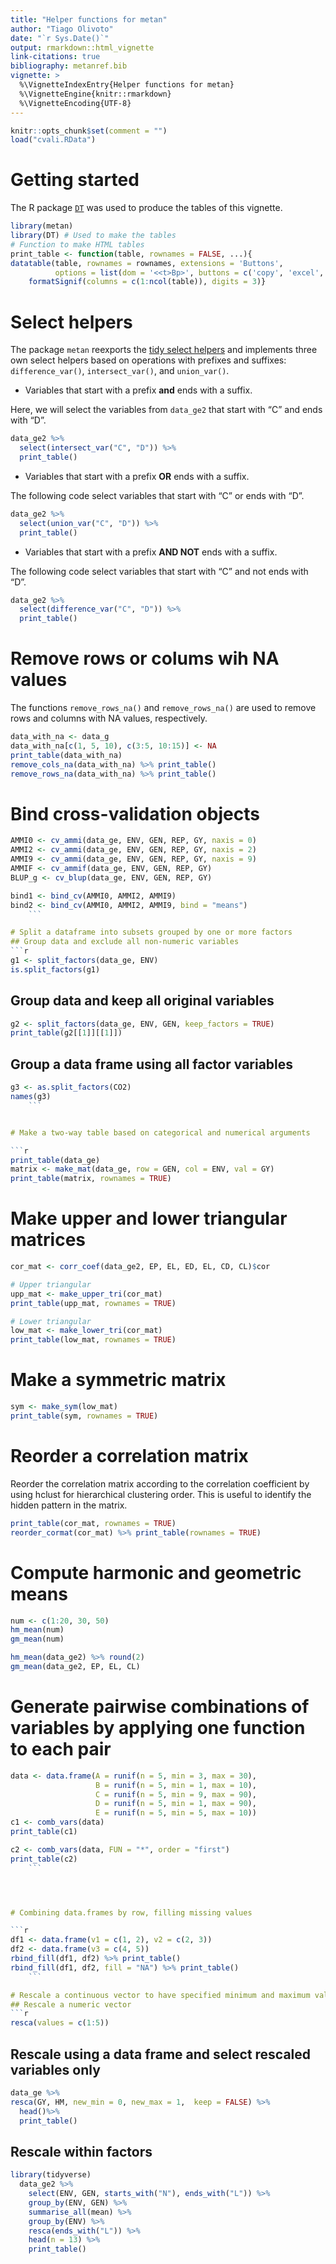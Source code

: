 ```yaml
---
title: "Helper functions for metan"
author: "Tiago Olivoto"
date: "`r Sys.Date()`"
output: rmarkdown::html_vignette
link-citations: true
bibliography: metanref.bib 
vignette: >
  %\VignetteIndexEntry{Helper functions for metan}
  %\VignetteEngine{knitr::rmarkdown}
  %\VignetteEncoding{UTF-8}
---
```



```r
knitr::opts_chunk$set(comment = "")
load("cvali.RData")
```


# Getting started

The R package [`DT`](https://rstudio.github.io/DT/) was used to produce the tables of this vignette.

```r
library(metan)
library(DT) # Used to make the tables
# Function to make HTML tables
print_table <- function(table, rownames = FALSE, ...){
datatable(table, rownames = rownames, extensions = 'Buttons',
          options = list(dom = '<<t>Bp>', buttons = c('copy', 'excel', 'pdf', 'print')), ...) %>%
    formatSignif(columns = c(1:ncol(table)), digits = 3)}

```


# Select helpers
The package `metan` reexports the  [tidy select helpers](https://tidyselect.r-lib.org/reference/select_helpers.html) and implements three own select helpers based on operations with prefixes and suffixes: `difference_var()`, `intersect_var()`, and `union_var()`.

* Variables that start with a prefix **and** ends with a suffix.

Here, we will select the variables from `data_ge2` that start with "C" and ends with "D".

```r
data_ge2 %>% 
  select(intersect_var("C", "D")) %>% 
  print_table()
```


* Variables that start with a prefix **OR** ends with a suffix.

The following code select variables that start with "C" or ends with "D".

```r
data_ge2 %>% 
  select(union_var("C", "D")) %>% 
  print_table()
```


* Variables that start with a prefix **AND NOT** ends with a suffix.

The following code select variables that start with "C" and not ends with "D".

```r
data_ge2 %>% 
  select(difference_var("C", "D")) %>% 
  print_table()
```


# Remove rows or colums wih NA values
The functions `remove_rows_na()` and `remove_rows_na()` are used to remove rows and columns with NA values, respectively.

```r
data_with_na <- data_g
data_with_na[c(1, 5, 10), c(3:5, 10:15)] <- NA
print_table(data_with_na)
remove_cols_na(data_with_na) %>% print_table()
remove_rows_na(data_with_na) %>% print_table()
```


# Bind cross-validation objects

```r


AMMI0 <- cv_ammi(data_ge, ENV, GEN, REP, GY, naxis = 0)
AMMI2 <- cv_ammi(data_ge, ENV, GEN, REP, GY, naxis = 2)
AMMI9 <- cv_ammi(data_ge, ENV, GEN, REP, GY, naxis = 9)
AMMIF <- cv_ammif(data_ge, ENV, GEN, REP, GY)
BLUP_g <- cv_blup(data_ge, ENV, GEN, REP, GY)

```


```r
bind1 <- bind_cv(AMMI0, AMMI2, AMMI9)
bind2 <- bind_cv(AMMI0, AMMI2, AMMI9, bind = "means")
    ```

# Split a dataframe into subsets grouped by one or more factors
## Group data and exclude all non-numeric variables
```r
g1 <- split_factors(data_ge, ENV)
is.split_factors(g1)

```


## Group data and keep all original variables
```r
g2 <- split_factors(data_ge, ENV, GEN, keep_factors = TRUE)
print_table(g2[[1]][[1]])
```


## Group a data frame using all factor variables
```r
g3 <- as.split_factors(CO2)
names(g3)
    ```


# Make a two-way table based on categorical and numerical arguments

```r
print_table(data_ge)
matrix <- make_mat(data_ge, row = GEN, col = ENV, val = GY)
print_table(matrix, rownames = TRUE)

```

# Make upper and lower triangular matrices
```r
cor_mat <- corr_coef(data_ge2, EP, EL, ED, EL, CD, CL)$cor

# Upper triangular
upp_mat <- make_upper_tri(cor_mat)
print_table(upp_mat, rownames = TRUE)

# Lower triangular
low_mat <- make_lower_tri(cor_mat)
print_table(low_mat, rownames = TRUE)

```

# Make a symmetric matrix

```r
sym <- make_sym(low_mat)
print_table(sym, rownames = TRUE)

```


# Reorder a correlation matrix

Reorder the correlation matrix according to the correlation coefficient by using  hclust for hierarchical clustering order. This is useful to identify the hidden pattern in the matrix.

```r
print_table(cor_mat, rownames = TRUE)
reorder_cormat(cor_mat) %>% print_table(rownames = TRUE)
```


# Compute harmonic and geometric means
```r
num <- c(1:20, 30, 50)
hm_mean(num)
gm_mean(num)

hm_mean(data_ge2) %>% round(2)
gm_mean(data_ge2, EP, EL, CL)
```



# Generate pairwise combinations of variables by applying one function to each pair
```r
data <- data.frame(A = runif(n = 5, min = 3, max = 30),
                   B = runif(n = 5, min = 1, max = 10),
                   C = runif(n = 5, min = 9, max = 90),
                   D = runif(n = 5, min = 1, max = 90),
                   E = runif(n = 5, min = 5, max = 10))
c1 <- comb_vars(data)
print_table(c1)

c2 <- comb_vars(data, FUN = "*", order = "first")
print_table(c2)
    ```




# Combining data.frames by row, filling missing values

```r
df1 <- data.frame(v1 = c(1, 2), v2 = c(2, 3))
df2 <- data.frame(v3 = c(4, 5))
rbind_fill(df1, df2) %>% print_table()
rbind_fill(df1, df2, fill = "NA") %>% print_table()
    ```

# Rescale a continuous vector to have specified minimum and maximum values
## Rescale a numeric vector
```r
resca(values = c(1:5))

```

## Rescale using a data frame and select rescaled variables only
```r
data_ge %>%
resca(GY, HM, new_min = 0, new_max = 1,  keep = FALSE) %>%
  head()%>%
  print_table()

```

## Rescale within factors
```r
library(tidyverse)
  data_ge2 %>% 
    select(ENV, GEN, starts_with("N"), ends_with("L")) %>%
    group_by(ENV, GEN) %>%
    summarise_all(mean) %>%
    group_by(ENV) %>%
    resca(ends_with("L")) %>%
    head(n = 13) %>%
    print_table()

```

